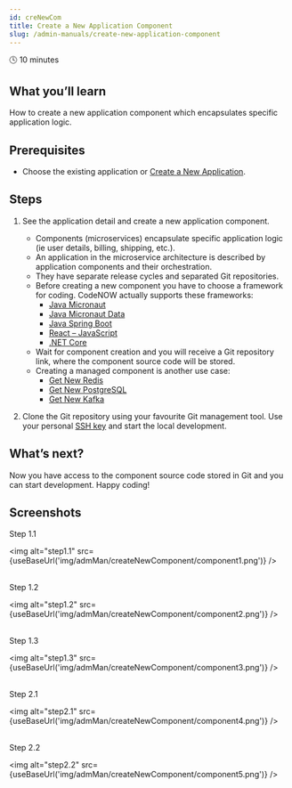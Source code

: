 ```yaml
---
id: creNewCom
title: Create a New Application Component
slug: /admin-manuals/create-new-application-component
---
```



🕓 10 minutes

## What you’ll learn

How to create a new application component which encapsulates specific application logic.

## Prerequisites

- Choose the existing application or [Create a New Application](../admMan/creNewApp/).

## Steps

1. See the application detail and create a new application component.
    - Components (microservices) encapsulate specific application logic (ie user details, billing, shipping, etc.).
    - An application in the microservice architecture is described by application components and their orchestration.
    - They have separate release cycles and separated Git repositories.
    - Before creating a new component you have to choose a framework for coding. CodeNOW actually supports these frameworks:
      - [Java Micronaut](https://micronaut.io/)
      - [Java Micronaut Data](https://github.com/micronaut-projects/micronaut-data#micronaut-data)
      - [Java Spring Boot](https://spring.io/projects/spring-boot) 
      - [React – JavaScript](https://reactjs.org/)
      - [.NET Core](https://docs.microsoft.com/en-us/dotnet/core/introduction) 
    - Wait for component creation and you will receive a Git repository link, where the component source code will be stored. 
    - Creating a managed component is another use case:
      - [Get New Redis](../manComAdm/getNewRed/)
      - [Get New PostgreSQL](../manComAdm/getNewPos/)
      - [Get New Kafka](../manComAdm/getNewApaKaf/)


2. Clone the Git repository using your favourite Git management tool. Use your personal [SSH key](../useAdm/sshSet/) and start the local development.

## What’s next?

Now you have access to the component source code stored in Git and you can start development. Happy coding!

## Screenshots

Step 1.1

<img alt="step1.1" src={useBaseUrl('img/admMan/createNewComponent/component1.png')} />
<br/><br/>

Step 1.2

<img alt="step1.2" src={useBaseUrl('img/admMan/createNewComponent/component2.png')} />
<br/><br/>

Step 1.3

<img alt="step1.3" src={useBaseUrl('img/admMan/createNewComponent/component3.png')} />
<br/><br/>

Step 2.1

<img alt="step2.1" src={useBaseUrl('img/admMan/createNewComponent/component4.png')} />
<br/><br/>

Step 2.2

<img alt="step2.2" src={useBaseUrl('img/admMan/createNewComponent/component5.png')} />
<br/><br/>